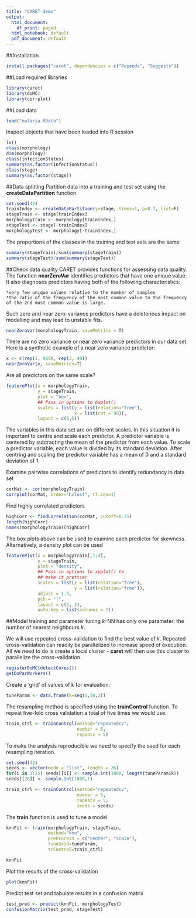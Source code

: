 ```yaml
---
title: "CARET demo"
output:
  html_document:
    df_print: paged
  html_notebook: default
  pdf_document: default
---
```


##Installation
```r
install.packages("caret", dependencies = c("Depends", "Suggests"))
```

##Load required libraries
```r
library(caret)
library(doMC)
library(corrplot)
```

##Load data
```r
load("malaria.RData")
```

Inspect objects that have been loaded into R session
```r
ls()
class(morphology)
dim(morphology)
class(infectionStatus)
summary(as.factor(infectionStatus))
class(stage)
summary(as.factor(stage))
```

##Data splitting
Partition data into a training and test set using the **createDataPartition** function
```r
set.seed(42)
trainIndex <- createDataPartition(y=stage, times=1, p=0.7, list=F)
stageTrain <- stage[trainIndex]
morphologyTrain <- morphology[trainIndex,]
stageTest <- stage[-trainIndex]
morphologyTest <- morphology[-trainIndex,]
```

The proportions of the classes in the training and test sets are the same
```r
summary(stageTrain)/sum(summary(stageTrain))
summary(stageTest)/sum(summary(stageTest))
```

##Check data quality
CARET provides functions for assessing data quality. The function **nearZeroVar** identifies predictors that have one unique value. It also diagnoses predictors having both of the following characteristics:

    *very few unique values relative to the number of samples
    *the ratio of the frequency of the most common value to the frequency of the 2nd most common value is large.

Such zero and near zero-variance predictors have a deleterious impact on modelling and may lead to unstable fits.
```r
nearZeroVar(morphologyTrain, saveMetrics = T)
```

There are no zero variance or near zero variance predictors in our data set. Here is a synthetic example of a near zero variance predictor:
```r
x <- c(rep(1, 960), rep(2, 40))
nearZeroVar(x, saveMetrics=T)
```

Are all predictors on the same scale?
```r
featurePlot(x = morphologyTrain,
            y = stageTrain,
            plot = "box",
            ## Pass in options to bwplot()
            scales = list(y = list(relation="free"),
                          x = list(rot = 90)),
            layout = c(5,5))
```
The variables in this data set are on different scales. In this situation it is important to centre and scale each predictor. A predictor variable is centered by subtracting the mean of the predictor from each value. To scale a predictor variable, each value is divided by its standard deviation. After centring and scaling the predictor variable has a mean of 0 and a standard deviation of 1.

Examine pairwise correlations of predictors to identify redundancy in data set
```r
corMat <- cor(morphologyTrain)
corrplot(corMat, order="hclust", tl.cex=1)
```

Find highly correlated predictors
```r
highCorr <- findCorrelation(corMat, cutoff=0.75)
length(highCorr)
names(morphologyTrain)[highCorr]
```

The box plots above can be used to examine each predictor for skewness. Alternatively, a density plot can be used
```r
featurePlot(x = morphologyTrain[,1:4],
            y = stageTrain,
            plot = "density",
            ## Pass in options to xyplot() to
            ## make it prettier
            scales = list(x = list(relation="free"),
                          y = list(relation="free")),
            adjust = 1.5,
            pch = "|",
            layout = c(2, 2),
            auto.key = list(columns = 2))
```

##Model training and parameter tuning
*k*-NN has only one parameter: the number of nearest neighbours *k*.

We will use repeated cross-validation to find the best value of *k*. Repeated cross-validation can readily be parallelized to increase speed of execution. All we need to do is create a local cluster - **caret** will then use this cluster to parallelize the cross-validation.

```r
registerDoMC(detectCores())
getDoParWorkers()
```

Create a 'grid' of values of k  for evaluation:
```r
tuneParam <- data.frame(k=seq(1,50,2))
```

The resampling method is specified using the **trainControl** function. To repeat five-fold cross validation a total of five times we would use:
```r
train_ctrl <- trainControl(method="repeatedcv",
                           number = 5,
                           repeats = 5)
```

To make the analysis reproducible we need to specify the seed for each resampling iteration.
```r
set.seed(42)
seeds <- vector(mode = "list", length = 26)
for(i in 1:25) seeds[[i]] <- sample.int(1000, length(tuneParam$k))
seeds[[26]] <- sample.int(1000,1)

train_ctrl <- trainControl(method="repeatedcv",
                           number = 5,
                           repeats = 5,
                           seeds = seeds)
```

The **train** function is used to tune a model
```r
knnFit <- train(morphologyTrain, stageTrain,
                method="knn",
                preProcess = c("center", "scale"),
                tuneGrid=tuneParam,
                trControl=train_ctrl)

knnFit
```

Plot the results of the cross-validation
```r
plot(knnFit)
```

Predict test set and tabulate results in a confusion matrix
```r
test_pred <- predict(knnFit, morphologyTest)
confusionMatrix(test_pred, stageTest)
```



